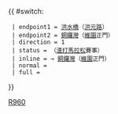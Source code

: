 {{Error|錯誤：此模板已停用。請見[[Template:HK Bus Route Cross Harbour/doc]]。}}{{ #switch: {{{format|}}}
  | endpoint1 = [[洪水橋]]（[[洪水橋（洪元路）巴士總站|洪元路]]）
  | endpoint2 = [[銅鑼灣]]（[[維多利亞公園|維園]]正門）
  | direction = 1
  | status = {{HK Bus Status|S}}（[[渣打馬拉松]]賽事）
  | inline = {{bt|洪水橋|洪元路}}→ [[銅鑼灣]]（[[維多利亞公園|維園]]正門）
  | normal =
  | full =
}}<noinclude>[[Category:過海隧道巴士路線模板|R960]]</noinclude>